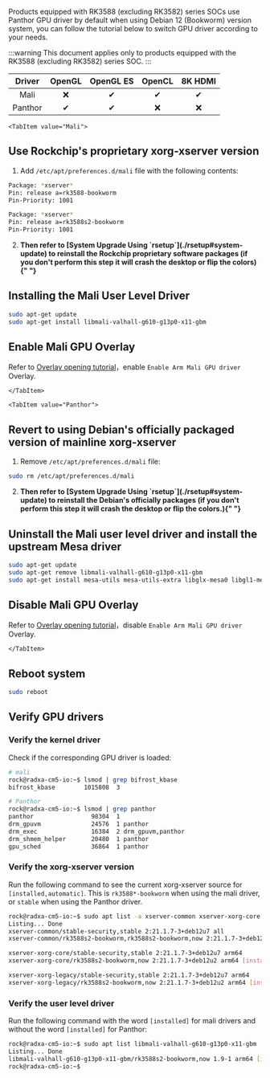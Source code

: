Products equipped with RK3588 (excluding RK3582) series SOCs use Panthor GPU driver by default when using Debian 12 (Bookworm) version system, you can follow the tutorial below to switch GPU driver according to your needs.

:::warning
This document applies only to products equipped with the RK3588 (excluding RK3582) series SOC.
:::

| Driver  | OpenGL | OpenGL ES | OpenCL | 8K HDMI |
| :-----: | :----: | :-------: | :----: | :-----: |
|  Mali   |   ❌   |    ✔     |   ✔   |   ✔    |
| Panthor |   ✔   |    ✔     |   ❌   |   ❌    |

<Tabs queryString="Driver">

    <TabItem value="Mali">

## Use Rockchip's proprietary xorg-xserver version

1. Add `/etc/apt/preferences.d/mali` file with the following contents:

```bash
Package: *xserver*
Pin: release a=rk3588-bookworm
Pin-Priority: 1001

Package: *xserver*
Pin: release a=rk3588s2-bookworm
Pin-Priority: 1001
```

2. <div className="red">
     <strong>
       Then refer to [System Upgrade Using `rsetup`](./rsetup#system-update) to
       reinstall the Rockchip proprietary software packages 
       (if you don't perform this step it will crash the desktop or flip the colors) {" "}
     </strong>
   </div>

## Installing the Mali User Level Driver

```bash
sudo apt-get update
sudo apt-get install libmali-valhall-g610-g13p0-x11-gbm
```

## Enable Mali GPU Overlay

Refer to [Overlay opening tutorial](./rsetup#overlays)，enable `Enable Arm Mali GPU driver` Overlay.

    </TabItem>

    <TabItem value="Panthor">

## Revert to using Debian's officially packaged version of mainline xorg-xserver

1. Remove `/etc/apt/preferences.d/mali` file:

```bash
sudo rm /etc/apt/preferences.d/mali
```

2. <div className="red">
     <strong>
       Then refer to [System Upgrade Using `rsetup`](./rsetup#system-update) to
       reinstall the Debian's officially packages 
       (if you don't perform this step it will crash the desktop or flip the colors.){" "}
     </strong>
   </div>

## Uninstall the Mali user level driver and install the upstream Mesa driver

```bash
sudo apt-get update
sudo apt-get remove libmali-valhall-g610-g13p0-x11-gbm
sudo apt-get install mesa-utils mesa-utils-extra libglx-mesa0 libgl1-mesa-dri
```

## Disable Mali GPU Overlay

Refer to [Overlay opening tutorial](./rsetup#overlays)，disable `Enable Arm Mali GPU driver` Overlay.

    </TabItem>

</Tabs>

## Reboot system

```bash
sudo reboot
```

## Verify GPU drivers

### Verify the kernel driver

Check if the corresponding GPU driver is loaded:

```bash
# mali
rock@radxa-cm5-io:~$ lsmod | grep bifrost_kbase
bifrost_kbase        1015808  3

# Panthor
rock@radxa-cm5-io:~$ lsmod | grep panthor
panthor                98304  1
drm_gpuvm              24576  1 panthor
drm_exec               16384  2 drm_gpuvm,panthor
drm_shmem_helper       20480  1 panthor
gpu_sched              36864  1 panthor
```

### Verify the xorg-xserver version

Run the following command to see the current xorg-xserver source for `[installed,automatic]`. This is `rk3588*-bookworm` when using the mali driver, or `stable` when using the Panthor driver.

```bash
rock@radxa-cm5-io:~$ sudo apt list -a xserver-common xserver-xorg-core xserver-xorg-legacy
Listing... Done
xserver-common/stable-security,stable 2:21.1.7-3+deb12u7 all
xserver-common/rk3588s2-bookworm,rk3588s2-bookworm,now 2:21.1.7-3+deb12u2 all [installed,automatic]

xserver-xorg-core/stable-security,stable 2:21.1.7-3+deb12u7 arm64
xserver-xorg-core/rk3588s2-bookworm,now 2:21.1.7-3+deb12u2 arm64 [installed,automatic]

xserver-xorg-legacy/stable-security,stable 2:21.1.7-3+deb12u7 arm64
xserver-xorg-legacy/rk3588s2-bookworm,now 2:21.1.7-3+deb12u2 arm64 [installed,automatic]
```

### Verify the user level driver

Run the following command with the word `[installed]` for mali drivers and without the word `[installed]` for Panthor:

```bash
rock@radxa-cm5-io:~$ sudo apt list libmali-valhall-g610-g13p0-x11-gbm
Listing... Done
libmali-valhall-g610-g13p0-x11-gbm/rk3588s2-bookworm,now 1.9-1 arm64 [installed]
rock@radxa-cm5-io:~$
```
